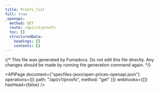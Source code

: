 ```yaml
---
title: Proofs_list
full: true
_openapi:
  method: GET
  route: /api/v1/proofs
  toc: []
  structuredData:
    headings: []
    contents: []
---
```


{/* This file was generated by Fumadocs. Do not edit this file directly. Any changes should be made by running the generation command again. */}

<APIPage
  document={"specfiles-json/open-prices-openapi.json"}
  operations={[{ path: "/api/v1/proofs", method: "get" }]}
  webhooks={[]}
  hasHead={false}
/>
